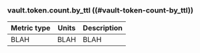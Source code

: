 ### vault.token.count.by_ttl ((#vault-token-count-by_ttl))

Metric type | Units | Description
----------- | ----- | -----------
BLAH     | BLAH    | BLAH